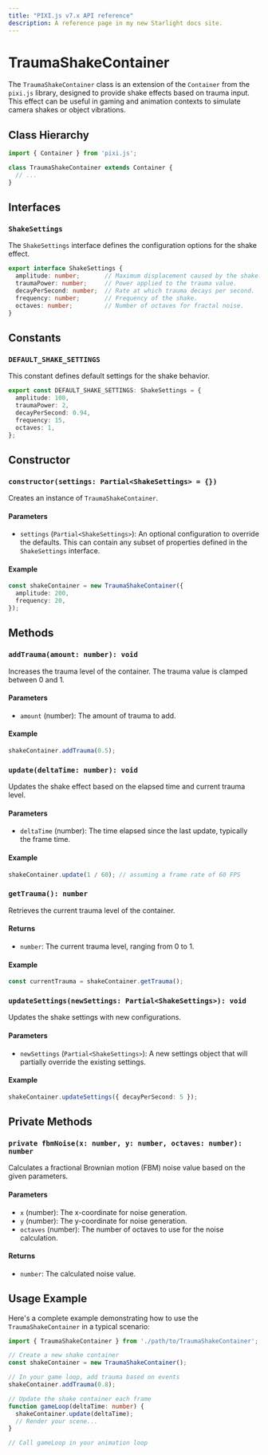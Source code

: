 ```yaml
---
title: "PIXI.js v7.x API reference"
description: A reference page in my new Starlight docs site.
---
```


# TraumaShakeContainer

The `TraumaShakeContainer` class is an extension of the `Container` from the `pixi.js` library, designed to provide shake effects based on trauma input. This effect can be useful in gaming and animation contexts to simulate camera shakes or object vibrations.

## Class Hierarchy

```typescript
import { Container } from 'pixi.js';

class TraumaShakeContainer extends Container {
  // ...
}
```

## Interfaces

### `ShakeSettings`

The `ShakeSettings` interface defines the configuration options for the shake effect.

```typescript
export interface ShakeSettings {
  amplitude: number;       // Maximum displacement caused by the shake.
  traumaPower: number;     // Power applied to the trauma value.
  decayPerSecond: number;  // Rate at which trauma decays per second.
  frequency: number;       // Frequency of the shake.
  octaves: number;         // Number of octaves for fractal noise.
}
```

## Constants

### `DEFAULT_SHAKE_SETTINGS`

This constant defines default settings for the shake behavior.

```typescript
export const DEFAULT_SHAKE_SETTINGS: ShakeSettings = {
  amplitude: 100,
  traumaPower: 2,
  decayPerSecond: 0.94,
  frequency: 15,
  octaves: 1,
};
```

## Constructor

### `constructor(settings: Partial<ShakeSettings> = {})`

Creates an instance of `TraumaShakeContainer`.

#### Parameters

- `settings` (`Partial<ShakeSettings>`): An optional configuration to override the defaults. This can contain any subset of properties defined in the `ShakeSettings` interface.

#### Example

```typescript
const shakeContainer = new TraumaShakeContainer({
  amplitude: 200,
  frequency: 20,
});
```

## Methods

### `addTrauma(amount: number): void`

Increases the trauma level of the container. The trauma value is clamped between 0 and 1.

#### Parameters

- `amount` (number): The amount of trauma to add.

#### Example

```typescript
shakeContainer.addTrauma(0.5);
```

### `update(deltaTime: number): void`

Updates the shake effect based on the elapsed time and current trauma level.

#### Parameters

- `deltaTime` (number): The time elapsed since the last update, typically the frame time.

#### Example

```typescript
shakeContainer.update(1 / 60); // assuming a frame rate of 60 FPS
```

### `getTrauma(): number`

Retrieves the current trauma level of the container.

#### Returns

- `number`: The current trauma level, ranging from 0 to 1.

#### Example

```typescript
const currentTrauma = shakeContainer.getTrauma();
```

### `updateSettings(newSettings: Partial<ShakeSettings>): void`

Updates the shake settings with new configurations.

#### Parameters

- `newSettings` (`Partial<ShakeSettings>`): A new settings object that will partially override the existing settings.

#### Example

```typescript
shakeContainer.updateSettings({ decayPerSecond: 5 });
```

## Private Methods

### `private fbmNoise(x: number, y: number, octaves: number): number`

Calculates a fractional Brownian motion (FBM) noise value based on the given parameters.

#### Parameters

- `x` (number): The x-coordinate for noise generation.
- `y` (number): The y-coordinate for noise generation.
- `octaves` (number): The number of octaves to use for the noise calculation.

#### Returns

- `number`: The calculated noise value.

## Usage Example

Here's a complete example demonstrating how to use the `TraumaShakeContainer` in a typical scenario:

```typescript
import { TraumaShakeContainer } from './path/to/TraumaShakeContainer';

// Create a new shake container
const shakeContainer = new TraumaShakeContainer();

// In your game loop, add trauma based on events
shakeContainer.addTrauma(0.8);

// Update the shake container each frame
function gameLoop(deltaTime: number) {
  shakeContainer.update(deltaTime);
  // Render your scene...
}

// Call gameLoop in your animation loop
```